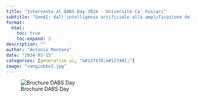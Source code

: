 ```yaml
---
title: "Intervento al DABS Day 2024 - Università Ca' Foscari"
subtitle: "GenAI: dall'intelligenza artificiale alla amplificazione dell'intelligenza?"
format:
  html:
    toc: true
    toc-expand: 3
description: ""
author: "Antonio Montano"
date: "2024-03-15"
categories: [generative ai, "&#127470;&#127481;"]
image: "sangiobbe2.jpg"
---
```


![Brochure DABS Day](brochure.png){fig-alt="Brochure DABS Day"}